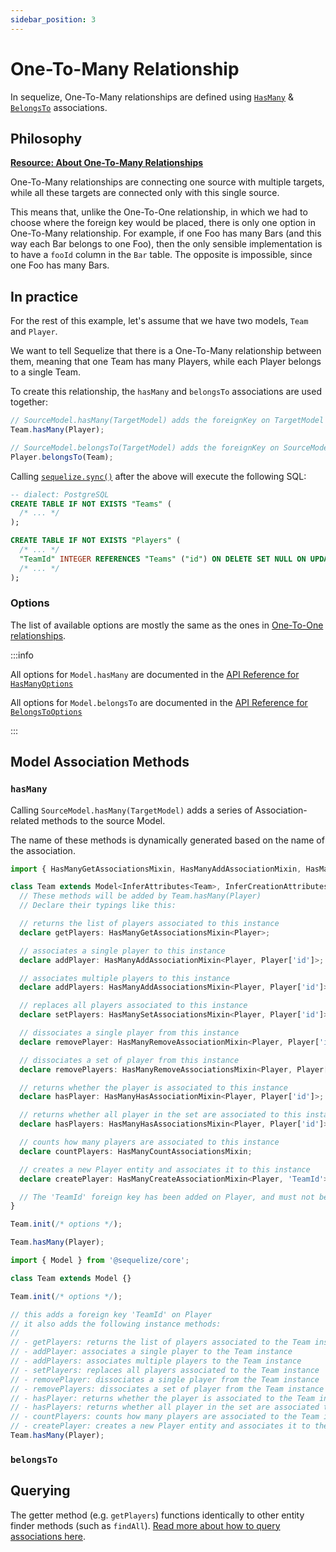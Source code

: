 ```yaml
---
sidebar_position: 3
---
```



# One-To-Many Relationship

In sequelize, One-To-Many relationships are defined using [`HasMany`](pathname:///api/classes/Model.html#hasMany) & [`BelongsTo`](pathname:///api/classes/Model.html#belongsTo) associations.

## Philosophy

[**Resource: About One-To-Many Relationships**](https://en.wikipedia.org/wiki/One-to-many_%28data_model%29)

One-To-Many relationships are connecting one source with multiple targets, while all these targets are connected only with this single source.

This means that, unlike the One-To-One relationship, in which we had to choose where the foreign key would be placed, there is only one option in One-To-Many relationship.
For example, if one Foo has many Bars (and this way each Bar belongs to one Foo), then the only sensible implementation is to have a `fooId` column in the `Bar` table.
The opposite is impossible, since one Foo has many Bars.

## In practice

For the rest of this example, let's assume that we have two models, `Team` and `Player`.

We want to tell Sequelize that there is a One-To-Many relationship between them, meaning that one Team has many Players,
while each Player belongs to a single Team.

To create this relationship, the `hasMany` and `belongsTo` associations are used together:

```javascript
// SourceModel.hasMany(TargetModel) adds the foreignKey on TargetModel
Team.hasMany(Player);

// SourceModel.belongsTo(TargetModel) adds the foreignKey on SourceModel
Player.belongsTo(Team);
```

Calling [`sequelize.sync()`](pathname:///api/classes/Sequelize.html#sync) after the above will execute the following SQL:

```sql
-- dialect: PostgreSQL
CREATE TABLE IF NOT EXISTS "Teams" (
  /* ... */
);

CREATE TABLE IF NOT EXISTS "Players" (
  /* ... */
  "TeamId" INTEGER REFERENCES "Teams" ("id") ON DELETE SET NULL ON UPDATE CASCADE,
  /* ... */
);
```

### Options

[//]: # (TODO: expand this section!)

The list of available options are mostly the same as the ones in [One-To-One relationships](./one-to-one.mdx#options).

:::info

All options for `Model.hasMany` are documented in the [API Reference for `HasManyOptions`](pathname:///api/interfaces/HasManyOptions.html)

All options for `Model.belongsTo` are documented in the [API Reference for `BelongsToOptions`](pathname:///api/interfaces/BelongsToOptions.html)

:::

## Model Association Methods

### `hasMany`

Calling `SourceModel.hasMany(TargetModel)` adds a series of Association-related methods to the source Model.

The name of these methods is dynamically generated based on the name of the association.

<Tabs>
<TabItem value="ts" label="TypeScript">

```typescript
import { HasManyGetAssociationsMixin, HasManyAddAssociationMixin, HasManyAddAssociationsMixin, HasManySetAssociationsMixin, HasManyRemoveAssociationMixin, HasManyRemoveAssociationsMixin, HasManyHasAssociationMixin, HasManyHasAssociationsMixin, HasManyCountAssociationsMixin, HasManyCreateAssociationMixin, InferAttributes, InferCreationAttributes, Model } from '@sequelize/core';

class Team extends Model<InferAttributes<Team>, InferCreationAttributes<Team>> {
  // These methods will be added by Team.hasMany(Player)
  // Declare their typings like this:

  // returns the list of players associated to this instance
  declare getPlayers: HasManyGetAssociationsMixin<Player>;

  // associates a single player to this instance
  declare addPlayer: HasManyAddAssociationMixin<Player, Player['id']>;

  // associates multiple players to this instance
  declare addPlayers: HasManyAddAssociationsMixin<Player, Player['id']>;

  // replaces all players associated to this instance
  declare setPlayers: HasManySetAssociationsMixin<Player, Player['id']>;

  // dissociates a single player from this instance
  declare removePlayer: HasManyRemoveAssociationMixin<Player, Player['id']>;

  // dissociates a set of player from this instance
  declare removePlayers: HasManyRemoveAssociationsMixin<Player, Player['id']>;

  // returns whether the player is associated to this instance
  declare hasPlayer: HasManyHasAssociationMixin<Player, Player['id']>;

  // returns whether all player in the set are associated to this instance
  declare hasPlayers: HasManyHasAssociationsMixin<Player, Player['id']>;

  // counts how many players are associated to this instance
  declare countPlayers: HasManyCountAssociationsMixin;

  // creates a new Player entity and associates it to this instance
  declare createPlayer: HasManyCreateAssociationMixin<Player, 'TeamId'>;

  // The 'TeamId' foreign key has been added on Player, and must not be declared here.
}

Team.init(/* options */);

Team.hasMany(Player);
```

</TabItem>
<TabItem value="js" label="JavaScript (CJS)">

```typescript
import { Model } from '@sequelize/core';

class Team extends Model {}

Team.init(/* options */);

// this adds a foreign key 'TeamId' on Player
// it also adds the following instance methods:
//
// - getPlayers: returns the list of players associated to the Team instance
// - addPlayer: associates a single player to the Team instance
// - addPlayers: associates multiple players to the Team instance
// - setPlayers: replaces all players associated to the Team instance
// - removePlayer: dissociates a single player from the Team instance
// - removePlayers: dissociates a set of player from the Team instance
// - hasPlayer: returns whether the player is associated to the Team instance
// - hasPlayers: returns whether all player in the set are associated to the Team instance
// - countPlayers: counts how many players are associated to the Team instance
// - createPlayer: creates a new Player entity and associates it to the Team instance
Team.hasMany(Player);
```

</TabItem>
</Tabs>

### `belongsTo`


<BelongsToMethods />

## Querying

The getter method (e.g. `getPlayers`) functions identically to other entity finder methods (such as `findAll`).
[Read more about how to query associations here](../querying/associations.mdx).
